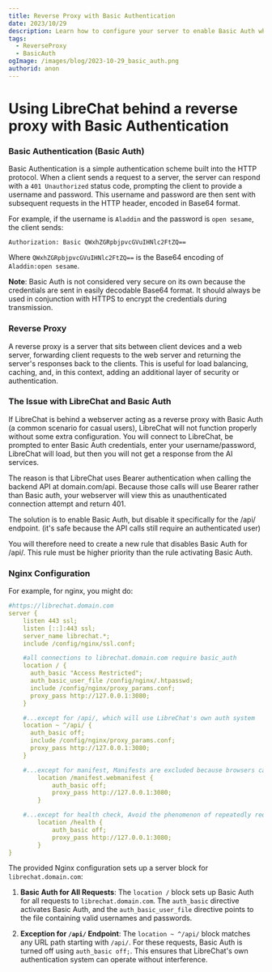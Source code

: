 ```yaml
---
title: Reverse Proxy with Basic Authentication
date: 2023/10/29
description: Learn how to configure your server to enable Basic Auth while disabling it for the /api/ endpoint, ensuring LibreChat's own auth system can operate smoothly.
tags:
  - ReverseProxy
  - BasicAuth
ogImage: /images/blog/2023-10-29_basic_auth.png
authorid: anon
---
```



<BlogHeader />

# Using LibreChat behind a reverse proxy with Basic Authentication

### Basic Authentication (Basic Auth)

Basic Authentication is a simple authentication scheme built into the HTTP protocol. When a client sends a request to a server, the server can respond with a `401 Unauthorized` status code, prompting the client to provide a username and password. This username and password are then sent with subsequent requests in the HTTP header, encoded in Base64 format. 

For example, if the username is `Aladdin` and the password is `open sesame`, the client sends:

```
Authorization: Basic QWxhZGRpbjpvcGVuIHNlc2FtZQ==
```

Where `QWxhZGRpbjpvcGVuIHNlc2FtZQ==` is the Base64 encoding of `Aladdin:open sesame`.

**Note**: Basic Auth is not considered very secure on its own because the credentials are sent in easily decodable Base64 format. It should always be used in conjunction with HTTPS to encrypt the credentials during transmission.

### Reverse Proxy

A reverse proxy is a server that sits between client devices and a web server, forwarding client requests to the web server and returning the server's responses back to the clients. This is useful for load balancing, caching, and, in this context, adding an additional layer of security or authentication.

### The Issue with LibreChat and Basic Auth

If LibreChat is behind a webserver acting as a reverse proxy with Basic Auth (a common scenario for casual users), LibreChat will not function properly without some extra configuration. You will connect to LibreChat, be prompted to enter Basic Auth credentials, enter your username/password, LibreChat will load, but then you will not get a response from the AI services.

The reason is that LibreChat uses Bearer authentication when calling the backend API at domain.com/api. Because those calls will use Bearer rather than Basic auth, your webserver will view this as unauthenticated connection attempt and return 401.

The solution is to enable Basic Auth, but disable it specifically for the /api/ endpoint. (it's safe because the API calls still require an authenticated user)

You will therefore need to create a new rule that disables Basic Auth for /api/. This rule must be higher priority than the rule activating Basic Auth. 

### Nginx Configuration

For example, for nginx, you might do:

```yaml filename="nginx.conf"
#https://librechat.domain.com
server {
	listen 443 ssl;
	listen [::]:443 ssl;
	server_name librechat.*;
	include /config/nginx/ssl.conf;

	#all connections to librechat.domain.com require basic_auth
	location / {
	  auth_basic "Access Restricted";
	  auth_basic_user_file /config/nginx/.htpasswd;
	  include /config/nginx/proxy_params.conf;
	  proxy_pass http://127.0.0.1:3080;
	}

	#...except for /api/, which will use LibreChat's own auth system
	location ~ ^/api/ {
	  auth_basic off;
	  include /config/nginx/proxy_params.conf;
	  proxy_pass http://127.0.0.1:3080;
	}

	#...except for manifest, Manifests are excluded because browsers cannot read them if BASIC authentication is enabled.
        location /manifest.webmanifest {
            auth_basic off;
            proxy_pass http://127.0.0.1:3080;
        }

	#...except for health check, Avoid the phenomenon of repeatedly requesting BASIC credentials in health checks. Note in particular that Safari has a bug in storing BASIC credentials.
        location /health {
            auth_basic off;
            proxy_pass http://127.0.0.1:3080;
        }
}
```

The provided Nginx configuration sets up a server block for `librechat.domain.com`:

1. **Basic Auth for All Requests**: The `location /` block sets up Basic Auth for all requests to `librechat.domain.com`. The `auth_basic` directive activates Basic Auth, and the `auth_basic_user_file` directive points to the file containing valid usernames and passwords.

2. **Exception for `/api/` Endpoint**: The `location ~ ^/api/` block matches any URL path starting with `/api/`. For these requests, Basic Auth is turned off using `auth_basic off;`. This ensures that LibreChat's own authentication system can operate without interference.
